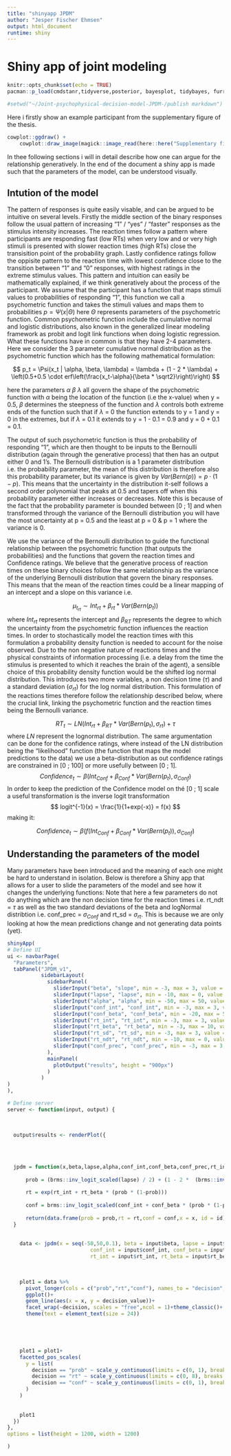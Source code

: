 ```yaml
---
title: "shinyapp JPDM"
author: "Jesper Fischer Ehmsen"
output: html_document 
runtime: shiny
---
```


# Shiny app of joint modeling

```r
knitr::opts_chunk$set(echo = TRUE)
pacman::p_load(cmdstanr,tidyverse,posterior, bayesplot, tidybayes, furrr, stringr, patchwork,corrplot, ggh4x, shiny)

#setwd("~/Joint-psychophysical-decision-model-JPDM-/publish markdown")
```

Here i firstly show an example participant from the supplementary figure of the thesis.

```r
cowplot::ggdraw() +
    cowplot::draw_image(magick::image_read(here::here("Supplementary figures","Supplementary figure9.PNG")), scale = 1)
```

In thee following sections i will in detail describe how one can argue for the relationship generatively. In the end of the document a shiny app is made such that the parameters of the model, can be understood visually.

## Intution of the model 

The pattern of responses is quite easily visable, and can be argued to be intuitive on several levels. Firstly the middle section of the binary responses follow the usual pattern of increasing "1" / "yes" / "faster" responses as the stimulus intensity increases. The reaction times follow a pattern where participants are responding fast (low RTs) when very low and or very high stimuli is presented with slower reaction times (high RTs) close the transisition point of the probability graph. Lastly confidence ratings follow the oppisite pattern to the reaction time with lowest confidence close to the transition between "1" and "0" responses, with highest ratings in the extreme stimulus values. This pattern and intuition can easily be mathematically explained, if we think generatively about the process of the participant. We assume that the participant has a function that maps stimuli values to probabilities of responding "1", this function we call a psychometric function and takes the stimuli values and maps them to probabilities $p = \Psi(x | \Theta)$ here $\Theta$ represents parameters of the psychometric function. Common psychometric function include the cumulative normal and logistic distributions, also known in the generalized linear modeling framework as probit and logit link functions when doing logistic regression. What these functions have in common is that they have 2-4 parameters. Here we consider the 3 parameter cumulative normal distribution as the psychometric function which has the following mathematical formulation:

$$
p_t = \Psi(x_t | \alpha, \beta, \lambda) = \lambda + (1 - 2 * \lambda) + \left(0.5+0.5 \cdot erf\left(\frac{x_t-\alpha}{\beta * \sqrt2}\right)\right)
$$

here the parameters $\alpha$ $\beta$ $\lambda$ all govern the shape of the psychometric function with $\alpha$ being the location of the function (i.e the x-value) when y = 0.5, $\beta$ determines the steepness of the function and $\lambda$ controls both extreme ends of the function such that if $\lambda$ = 0 the function extends to y = 1 and y = 0 in the extremes, but if $\lambda$ = 0.1 it extends to y = 1 - 0.1 = 0.9 and y = 0 + 0.1 = 0.1.

The output of such psychometric function is thus the probability of responding "1", which are then thought to be inputs to the Bernoulli distribution (again through the generative process) that then has an output either 0 and 1's. The Bernoulli distribution is a 1 parameter distribution i.e. the probability parameter, the mean of this distribution is therefore also this probability parameter, but its variance is given by $Var(Bern(p)) = p \cdot (1-p)$. This means that the uncertainty in the distribution it-self follows a second order polynomial that peaks at 0.5 and tapers off when this probability parameter either increases or decreases. Note this is because of the fact that the probability parameter is bounded between [0 ; 1] and when transformed through the variance of the Bernoulli distribution you will have the most uncertainty at p = 0.5 and the least at p = 0 & p = 1 where the variance is 0.


We use the variance of the Bernoulli distribution to guide the functional relationship between the psychometric function (that outputs the probabilities) and the functions that govern the reaction times and Confidence ratings. We believe that the generative process of reaction times on these binary choices follow the same relationship as the variance of the underlying Bernoulli distribution that govern the binary responses. This means that the mean of the reaction times could be a linear mapping of an intercept and a slope on this variance i.e.

$$
\mu_{t_{rt}} \sim Int_{rt} + \beta_{rt} * Var(Bern(p_t))
$$
where $Int_{rt}$ represents the intercept and $\beta_{RT}$ represents the degree to which the uncertainty from the psychometric function influences the reaction times. In order to stochastically model the reaction times with this formulation a probability density function is needed to account for the noise observed. Due to the non negative nature of reactions times and the physical constraints of information processing (i.e. a delay from the time the stimulus is presented to which it reaches the brain of the agent), a sensible choice of this probability density function would be the shifted log normal distribution. This introduces two more variables, a non decision time ($\tau$) and a standard deviation ($\sigma_{rt}$) for the log normal distribution. This formulation of the reactions times therefore follow the relationship described below, where the crucial link, linking the psychometric function and the reaction times being the Bernoulli variance.

$$
RT_t \sim LN(Int_{rt} + \beta_{RT} * Var(Bern(p_t), \sigma_{rt}) + \tau
$$
where $LN$ represent the lognormal distribution. The same argumentation can be done for the confidence ratings, where instead of the LN distribution being the "likelihood" function (the function that maps the model predictions to the data) we use a beta-distribution as out confidence ratings are constrained in [0 ; 100] or more usefully between [0 ; 1].
$$
Confidence_t \sim \beta(Int_{Conf} + \beta_{Conf} * Var(Bern(p_t), \sigma_{Conf})
$$
In order to keep the prediction of the Confidence model on thé [0 ; 1] scale a useful transformation is the inverse logit transformation
$$
logit^{-1}(x) = \frac{1}{1+exp(-x)} = f(x)
$$
making it:


$$
Confidence_t \sim \beta(f(Int_{Conf} + \beta_{Conf} * Var(Bern(p_t)), \sigma_{Conf})
$$

## Understanding the parameters of the model

Many parameters have been introduced and the meaning of each one might be hard to understand in isolation. Below is therefore a Shiny app that allows for a user to slide the parameters of the model and see how it changes the underlying functions: Note that here a few parameters do not do anything which are the non decision time for the reaction times i.e. rt_ndt = $\tau$ as well as the two standard deviations of the beta and logNormal distribtion i.e. conf_prec = $\sigma_{Conf}$ and rt_sd = $\sigma_{rt}$. This is because we are only looking at how the mean predictions change and not generating data points (yet).



```r
shinyApp(
# Define UI
ui <- navbarPage(
  "Parameters",
  tabPanel("JPDM_v1", 
           sidebarLayout(
             sidebarPanel(
               sliderInput("beta", "slope", min = -3, max = 3, value = 0.1, step = 0.1),
               sliderInput("lapse", "lapse", min = -10, max = 0, value = -4, step = 0.01),
               sliderInput("alpha", "alpha", min = -50, max = 50, value = 0, step = 0.1),
               sliderInput("conf_int", "conf_int", min = -3, max = 3, value = -1, step = 0.1),
               sliderInput("conf_beta", "conf_beta", min = -20, max = 5, value = -5, step = 0.1),
               sliderInput("rt_int", "rt_int", min = -3, max = 3, value = -0.5, step = 0.01),
               sliderInput("rt_beta", "rt_beta", min = -3, max = 10, value = 1.5, step = 0.1),
               sliderInput("rt_sd", "rt_sd", min = -3, max = 3, value = 0, step = 0.1),
               sliderInput("rt_ndt", "rt_ndt", min = -10, max = 0, value = -3, step = 0.1),
               sliderInput("conf_prec", "conf_prec", min = -3, max = 3, value = 2, step = 1)
             ),
             mainPanel(
               plotOutput("results", height = "900px")
             )
           )
)
),

# Define server
server <- function(input, output) {
  
  
  
  output$results <- renderPlot({

    
    
    
  jpdm = function(x,beta,lapse,alpha,conf_int,conf_beta,conf_prec,rt_int,rt_beta,rt_sd,rt_ndt, id = 1){
    
      prob = (brms::inv_logit_scaled(lapse) / 2) + (1 - 2 *  (brms::inv_logit_scaled(lapse) / 2)) * (0.5+0.5 * pracma::erf((x-alpha) / (exp(beta) * sqrt(2))))
      
      rt = exp(rt_int + rt_beta * (prob * (1-prob)))
      
      conf = brms::inv_logit_scaled(conf_int + conf_beta * (prob * (1-prob)))
      
      return(data.frame(prob = prob,rt = rt,conf = conf,x = x, id = id))
  }
    
    
    data <- jpdm(x = seq(-50,50,0.1), beta = input$beta, lapse = input$lapse, alpha = input$alpha,
                           conf_int = input$conf_int, conf_beta = input$conf_beta, conf_prec = input$conf_prec,
                           rt_int = input$rt_int, rt_beta = input$rt_beta, rt_sd = input$rt_sd, rt_ndt = input$rt_ndt, id = 1)
    

    
    plot1 = data %>% 
      pivot_longer(cols = c("prob","rt","conf"), names_to = "decision",values_to = "decision_value") %>% 
      ggplot()+
      geom_line(aes(x = x, y = decision_value))+
      facet_wrap(~decision, scales = "free",ncol = 1)+theme_classic()+
      theme(text = element_text(size = 24))
        




    plot1 = plot1+
    facetted_pos_scales(
      y = list(
        decision == "prob" ~ scale_y_continuous(limits = c(0, 1), breaks = c(0,0.2,0.4,0.6,0.8,1.0)),
        decision == "rt" ~ scale_y_continuous(limits = c(0, 8), breaks = c(0,2,4,6,8)),
        decision == "conf" ~ scale_y_continuous(limits = c(0, 1), breaks = c(0,0.2,0.4,0.6,0.8,1.0))
      )
    )
    
    
    plot1
  })
},
options = list(height = 1200, width = 1200)

)
```


